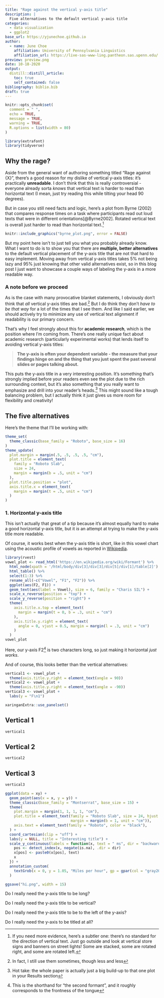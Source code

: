 ```yaml
---
title: "Rage against the vertical y-axis title"
description: |
  Five alternatives to the default vertical y-axis title
categories:
  - data visualization
  - ggplot2
base_url: https://yjunechoe.github.io
author:
  - name: June Choe
    affiliation: University of Pennsylvania Linguistics
    affiliation_url: https://live-sas-www-ling.pantheon.sas.upenn.edu/
preview: preview.png
date: 10-18-2020
output:
  distill::distill_article:
    toc: true
    self_contained: false
bibliography: biblio.bib
draft: true
---
```


```r
knitr::opts_chunk$set(
  comment = " ",
  echo = TRUE,
  message = TRUE,
  warning = TRUE,
  R.options = list(width = 80)
)

library(extrafont)
library(tidyverse)
```

## Why the rage?

Aside from the general want of authoring something titled "Rage against {X}", there's a good reason for my dislike of vertical y-axis titles: it's practically **unreadable**. I don't think that this is really controversial - everyone already sorta _knows_ that vertical text is harder to read than horizontal text (I mean, just try reading this while tilting your head 90 degrees).

But in case you still need [facts]{.sc} and [logic]{.sc}, here's a plot from Byrne (2002) that compares response times on a task where participants read out loud texts that were in different orientations[@Byrne2002]. Rotated vertical text is overall just harder to read than horizontal text.^[If you need more evidence, here's a subtler one: there's no standard for the direction of vertical text. Just go outside and look at vertical store signs and banners on street lights! Some are stacked, some are rotated right, and some are rotated left.]

```r
knitr::include_graphics("byrne_plot.png", error = FALSE)
```

But my point here isn't to just tell you what you probably already know. What I want to do is to show you that there are **multiple, better alternatives** to the default vertical placement of the y-axis title that are not that hard to easy implement. Moving away from vertical y-axis titles takes 5% not being lazy and 95% just knowing that other valid alternatives exist, so in this blog post I just want to showcase a couple ways of labeling the y-axis in a more readable way.


### A note before we proceed

As is the case with many provocative blanket statements, I obviously don't think that _all_ vertical y-axis titles are bad.^[In fact, I still use them sometimes, though less and less] But I do think they don't _have to be that way_ for a lot of the times that I see them. And like I said earlier, we should actively try to minimize any use of vertical text alignment if readability is our primary concern.

That's why I feel strongly about this for **academic research**, which is the position where I'm coming from. There's one really unique fact about academic research (particularly experimental works) that lends itself to avoiding vertical y-axis titles:

> **The y-axis is often your [dependent variable]{.sc} - the measure that your findings hinge on and the thing that you just spent the past several slides or pages talking about.**

This puts the y-axis title in a very interesting position. It's something that's strongly implied before your readers even see the plot due to the rich surrounding context, but it's also something that you really want to emphasize and drill into your reader's heads.^[Hot take: the whole paper is actually just a big build-up to that one plot in your Results section] This might sound like a tough balancing problem, but I actually think it just gives us more room for flexibility and creativity!


## The five alternatives


Here's the theme that I'll be working with:

```r
theme_set(
  theme_classic(base_family = "Roboto", base_size = 16)  
)
theme_update(
  plot.margin = margin(.5, .5, .5, .5, "cm"),
  plot.title = element_text(
    family = "Roboto Slab",
    size = 24,
    margin = margin(b = .5, unit = "cm")
  ),
  plot.title.position = "plot",
  axis.title.x = element_text(
    margin = margin(t = .5, unit = "cm")
  )
)
```


### 1. Horizontal y-axis title

This isn't actually that great of a tip because it's almost equally hard to make a good horizontal y-axis title, but it _is_ an attempt at trying to make the y-axis title more readable.

Of course, it works best when the y-axis title is short, like in this vowel chart using the acoustic profile of vowels as reported in [Wikipedia](https://en.wikipedia.org/wiki/Formant).

```r
library(rvest)
vowel_plot <- read_html('https://en.wikipedia.org/wiki/Formant') %>%
  html_node(xpath = '/html/body/div[3]/div[3]/div[5]/div[1]/table[2]') %>%
  html_table() %>%
  select(1:3) %>% 
  rename_all(~c("Vowel", "F1", "F2")) %>% 
  ggplot(aes(F2, F1)) +
  geom_text(aes(label = Vowel), size = 6, family = "Charis SIL") +
  scale_x_reverse(position = "top") +
  scale_y_reverse(position = "right") +
  theme(
    axis.title.x.top = element_text(
      margin = margin(t = 0, b = .3, unit = "cm")
    ),
    axis.title.y.right = element_text(
      angle = 0, vjust = 0.5, margin = margin(l = .3, unit = "cm")
    )
  )
vowel_plot
```

Here, our y-axis [F2]{.sc}^[This is the shorthand for "the second formant", and it roughly corresponds to the frontness of the tongue] is two characters long, so just making it horizontal _just works_.

And of course, this looks better than the vertical alternatives:

```r
vertical1 <- vowel_plot +
  theme(axis.title.y.right = element_text(angle = 90))
vertical2 <- vowel_plot +
  theme(axis.title.y.right = element_text(angle = -90))
vertical3 <- vowel_plot +
  labs(y = "F\n1")
```

```r
xaringanExtra::use_panelset()
```

::::: {.panelset}

::: {.panel}

## Vertical 1 {.panel-name}

```r
vertical1
```

:::

::: {.panel}

## Vertical 2 {.panel-name}

```r
vertical2
```

:::

::: {.panel}

## Vertical 3 {.panel-name}

```r
vertical3
```

:::

:::::


```r
ggplot(data = xy) +
  geom_point(aes(x = x, y = y)) +
  theme_classic(base_family = "Montserrat", base_size = 15) +
  theme(
    plot.margin = margin(1, 1, 1, 1, "cm"),
    plot.title = element_text(family = "Roboto Slab", size = 24, hjust = 0.5,
                              margin = margin(b = 1, unit = "cm")),
    axis.text = element_text(family = "Roboto", color = "black"),
  ) +
  coord_cartesian(clip = "off") +
  labs(y = NULL, title = "Interesting title") +
  scale_y_continuous(labels = function(x, text = " ms", dir = "backward") {
    pos <- detect_index(x, negate(is.na), .dir = dir)
    x[pos] <- paste0(x[pos], text)
    x
  }) +
  annotation_custom(
    textGrob(x = 0, y = 1.05, "Miles per hour", gp = gpar(col = "gray20", fontsize = 15, fontfamily = "Adelle"))
  )

ggsave("hi.png", width = 15)
```

Do I really need the y-axis title to be long?

Do I really need the y-axis title to be vertical?

Do I really need the y-axis title to be to the left of the y-axis?

Do I really need the y-axis to be titled at all?
